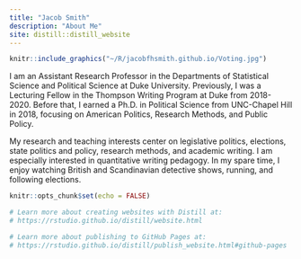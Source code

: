 ```yaml
---
title: "Jacob Smith"
description: "About Me"
site: distill::distill_website
---
```

::: {.floatting}

```r
knitr::include_graphics("~/R/jacobfhsmith.github.io/Voting.jpg")
```

I am an Assistant Research Professor in the Departments of Statistical Science and Political Science at Duke University. Previously, I was a Lecturing Fellow in the Thompson Writing Program at Duke from 2018-2020. Before that, I earned a Ph.D. in Political Science from UNC-Chapel Hill in 2018, focusing on American Politics, Research Methods, and Public Policy. 

My research and teaching interests center on legislative politics, elections, state politics and policy, research methods, and academic writing. I am especially interested in quantitative writing pedagogy. In my spare time, I enjoy watching British and Scandinavian detective shows, running, and following elections.
:::


```r
knitr::opts_chunk$set(echo = FALSE)

# Learn more about creating websites with Distill at:
# https://rstudio.github.io/distill/website.html

# Learn more about publishing to GitHub Pages at:
# https://rstudio.github.io/distill/publish_website.html#github-pages

```

